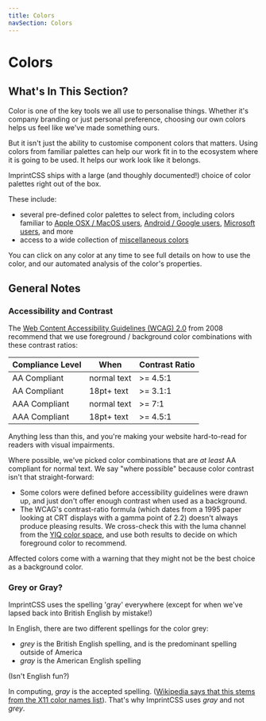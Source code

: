 ```yaml
---
title: Colors
navSection: Colors
---
```


# Colors

## What's In This Section?

<p className="p--leader">Color is one of the key tools we all use to personalise things. Whether it's company branding or just personal preference, choosing our own colors helps us feel like we've made something ours.</p>

But it isn't just the ability to customise component colors that matters. Using colors from familiar palettes can help our work fit in to the ecosystem where it is going to be used. It helps our work look like it belongs.

ImprintCSS ships with a large (and thoughly documented!) choice of color palettes right out of the box.

These include:

* several pre-defined color palettes to select from, including colors familiar to [Apple OSX / MacOS users](apple-palette.html), [Android / Google users](material-design-palette.html), [Microsoft users](microsoft-palette.html), and more
* access to a wide collection of [miscellaneous colors](misc-palette.html)

You can click on any color at any time to see full details on how to use the color, and our automated analysis of the color's properties.

## General Notes

### Accessibility and Contrast

The [Web Content Accessibility Guidelines (WCAG) 2.0](https://www.w3.org/TR/WCAG20/) from 2008 recommend that we use foreground / background color combinations with these contrast ratios:

Compliance Level | When | Contrast Ratio
-----------------|------|------
AA Compliant | normal text | >= 4.5:1
AA Compliant | 18pt+ text | >= 3.1:1
AAA Compliant | normal text | >= 7:1
AAA Compliant | 18pt+ text | >= 4.5:1

Anything less than this, and you're making your website hard-to-read for readers with visual impairments.

Where possible, we've picked color combinations that are <em>at least</em> AA compliant for normal text. We say "where possible" because color contrast isn't that straight-forward:

* Some colors were defined before accessibility guidelines were drawn up, and just don't offer enough contrast when used as a background.
* The WCAG's contrast-ratio formula (which dates from a 1995 paper looking at CRT displays with a gamma point of 2.2) doesn't always produce pleasing results. We cross-check this with the luma channel from the [YIQ color space](https://en.wikipedia.org/wiki/YIQ), and use both results to decide on which foreground color to recommend.

Affected colors come with a warning that they might not be the best choice as a background color.

### Grey or Gray?

<p className="p--leader">ImprintCSS uses the spelling 'gray' everywhere (except for when we've lapsed back into British English by mistake!)</p>

In English, there are two different spellings for the color grey:

* _grey_ is the British English spelling, and is the predominant spelling outside of America
* _gray_ is the American English spelling

(Isn't English fun?)

In computing, _gray_ is the accepted spelling. ([Wikipedia says that this stems from the X11 color names list](https://en.wikipedia.org/wiki/X11_color_names)). That's why ImprintCSS uses _gray_ and not _grey_.